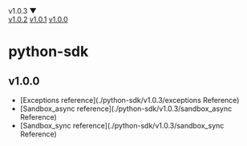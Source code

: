 <div className="versions-dropdown">
                v1.0.3 ▼
                <div className="dropdown-content">
                <a href="/docs/api-reference/python-sdk/v1.0.2" className="version-link">v1.0.2</a>
  <a href="/docs/api-reference/python-sdk/v1.0.1" className="version-link">v1.0.1</a>
  <a href="/docs/api-reference/python-sdk/v1.0.0" className="version-link">v1.0.0</a>
                </div>
                </div>


# python-sdk

## v1.0.0

- [Exceptions reference](./python-sdk/v1.0.3/exceptions Reference)
- [Sandbox_async reference](./python-sdk/v1.0.3/sandbox_async Reference)
- [Sandbox_sync reference](./python-sdk/v1.0.3/sandbox_sync Reference)